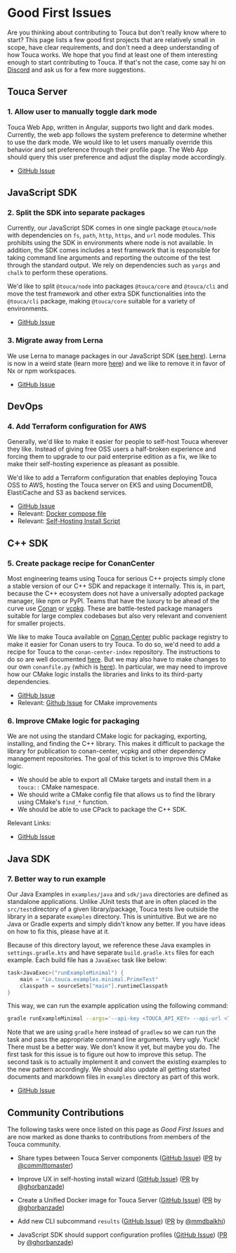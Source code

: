 # Good First Issues

Are you thinking about contributing to Touca but don't really know where to
start? This page lists a few good first projects that are relatively small in
scope, have clear requirements, and don't need a deep understanding of how Touca
works. We hope that you find at least one of them interesting enough to start
contributing to Touca. If that's not the case, come say hi on
[Discord](https://touca.io/discord) and ask us for a few more suggestions.

## Touca Server

### 1. Allow user to manually toggle dark mode

Touca Web App, written in Angular, supports two light and dark modes. Currently,
the web app follows the system preference to determine whether to use the dark
mode. We would like to let users manually override this behavior and set
preference through their profile page. The Web App should query this user
preference and adjust the display mode accordingly.

- [GitHub Issue](https://github.com/trytouca/trytouca/issues/35)

## JavaScript SDK

### 2. Split the SDK into separate packages

Currently, our JavaScript SDK comes in one single package `@touca/node` with
dependencies on `fs`, `path`, `http`, `https`, and `url` node modules. This
prohibits using the SDK in environments where node is not available. In
addition, the SDK comes includes a test framework that is responsible for taking
command line arguments and reporting the outcome of the test through the
standard output. We rely on dependencies such as `yargs` and `chalk` to perform
these operations.

We'd like to split `@touca/node` into packages `@touca/core` and `@touca/cli`
and move the test framework and other extra SDK functionalities into the
`@touca/cli` package, making `@touca/core` suitable for a variety of
environments.

- [GitHub Issue](https://github.com/trytouca/trytouca/issues/194)

### 3. Migrate away from Lerna

We use Lerna to manage packages in our JavaScript SDK
([see here](https://github.com/trytouca/trytouca/tree/main/sdk/js)). Lerna is
now in a weird state (learn more
[here](https://blog.nrwl.io/lerna-is-dead-long-live-lerna-61259f97dbd9)) and we
like to remove it in favor of Nx or npm workspaces.

- [GitHub Issue](https://github.com/trytouca/trytouca/issues/193)

## DevOps

### 4. Add Terraform configuration for AWS

Generally, we'd like to make it easier for people to self-host Touca wherever
they like. Instead of giving free OSS users a half-broken experience and forcing
them to upgrade to our paid enterprise edition as a fix, we like to make their
self-hosting experience as pleasant as possible.

We'd like to add a Terraform configuration that enables deploying Touca OSS to
AWS, hosting the Touca server on EKS and using DocumentDB, ElastiCache and S3 as
backend services.

- [GitHub Issue](https://github.com/trytouca/trytouca/issues/190)
- Relevant:
  [Docker compose file](https://github.com/trytouca/trytouca/blob/main/ops/docker-compose.prod.yml)
- Relevant:
  [Self-Hosting Install Script](https://github.com/trytouca/trytouca/blob/main/ops/install.sh)

## C++ SDK

### 5. Create package recipe for ConanCenter

Most engineering teams using Touca for serious C++ projects simply clone a
stable version of our C++ SDK and repackage it internally. This is, in part,
because the C++ ecosystem does not have a universally adopted package manager,
like npm or PyPI. Teams that have the luxury to be ahead of the curve use
[Conan](https://conan.io) or [vcpkg](https://vcpkg.io). These are battle-tested
package managers suitable for large complex codebases but also very relevant and
convenient for smaller projects.

We like to make Touca available on [Conan Center](https://conan.io/center)
public package registry to make it easier for Conan users to try Touca. To do
so, we'd need to add a recipe for Touca to the `conan-center-index` repository.
The instructions to do so are well documented
[here](https://github.com/conan-io/conan-center-index/blob/master/docs/how_to_add_packages.md).
But we may also have to make changes to our own `conanfile.py` (which is
[here](https://github.com/trytouca/trytouca/blob/main/sdk/cpp/conanfile.py)). In
particular, we may need to improve how our CMake logic installs the libraries
and links to its third-party dependencies.

- [GitHub Issue](https://github.com/trytouca/trytouca/issues/33)
- Relevant: [Github Issue](https://github.com/trytouca/trytouca/issues/32) for
  CMake improvements

### 6. Improve CMake logic for packaging

We are not using the standard CMake logic for packaging, exporting, installing,
and finding the C++ library. This makes it difficult to package the library for
publication to conan-center, vcpkg and other dependency management repositories.
The goal of this ticket is to improve this CMake logic.

- We should be able to export all CMake targets and install them in a `touca::`
  CMake namespace.
- We should write a CMake config file that allows us to find the library using
  CMake's `find_*` function.
- We should be able to use CPack to package the C++ SDK.

Relevant Links:

- [GitHub Issue](https://github.com/trytouca/trytouca/issues/32)

## Java SDK

### 7. Better way to run example

Our Java Examples in `examples/java` and `sdk/java` directories are defined as
standalone applications. Unlike JUnit tests that are in often placed in the
`src/test`directory of a given library/package, Touca tests live outside the
library in a separate `examples` directory. This is unintuitive. But we are no
Java or Gradle experts and simply didn't know any better. If you have ideas on
how to fix this, please have at it.

Because of this directory layout, we reference these Java examples in
`settings.gradle.kts` and have separate `build.gradle.kts` files for each
example. Each build file has a `JavaExec` task like below:

```kotlin
task<JavaExec>("runExampleMinimal") {
    main = "io.touca.examples.minimal.PrimeTest"
    classpath = sourceSets["main"].runtimeClasspath
}
```

This way, we can run the example application using the following command:

```bash
gradle runExampleMinimal --args='--api-key <TOUCA_API_KEY> --api-url <TOUCA_API_URL> --revision 1.0 --testcase 13'
```

Note that we are using `gradle` here instead of `gradlew` so we can run the task
and pass the appropriate command line arguments. Very ugly. Yuck! There must be
a better way. We don't know it yet, but maybe you do. The first task for this
issue is to figure out how to improve this setup. The second task is to actually
implement it and convert the existing examples to the new pattern accordingly.
We should also update all getting started documents and markdown files in
`examples` directory as part of this work.

- [GitHub Issue](https://github.com/trytouca/trytouca/issues/189)

## Community Contributions

The following tasks were once listed on this page as _Good First Issues_ and are
now marked as done thanks to contributions from members of the Touca community.

- Share types between Touca Server components
  ([GitHub Issue](https://github.com/trytouca/trytouca/issues/195))
  ([PR](https://github.com/trytouca/trytouca/pull/198) by
  [@committomaster](https://github.com/committomaster))

- Improve UX in self-hosting install wizard
  ([GitHub Issue](https://github.com/trytouca/trytouca/issues/196))
  ([PR](https://github.com/trytouca/trytouca/pull/283) by
  [@ghorbanzade](https://github.com/ghorbanzade))

- Create a Unified Docker image for Touca Server
  ([GitHub Issue](https://github.com/trytouca/trytouca/issues/191))
  ([PR](https://github.com/trytouca/trytouca/pull/289) by
  [@ghorbanzade](https://github.com/ghorbanzade))

- Add new CLI subcommand `results`
  ([GitHub Issue](https://github.com/trytouca/trytouca/issues/112))
  ([PR](https://github.com/trytouca/trytouca/pull/324) by
  [@mmdbalkhi](https://github.com/mmdbalkhi))

- JavaScript SDK should support configuration profiles
  ([GitHub Issue](https://github.com/trytouca/trytouca/issues/192))
  ([PR](https://github.com/trytouca/trytouca/pull/338) by
  [@ghorbanzade](https://github.com/ghorbanzade))
